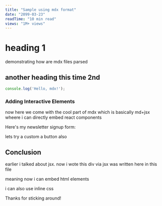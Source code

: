 ```yaml
---
title: "Sample using mdx format"
date: "2099-03-23"
readTime: "10 min read"
views: "1M+ views"
---
```


# heading 1

demonstrating how are mdx files parsed

## another heading this time 2nd

```javascript
console.log('Hello, mdx!');
```

### Adding Interactive Elements

now here we come with the cool part of mdx which is basically md+jsx wheere i can directly embed react components

Here's my newsletter signup form:

<NewsletterForm /> 

lets try a custom a button also

<CustomButton text="punch me" /> 

## Conclusion

<div style={{ padding: '20px', border: '2px dashed green', borderRadius: '8px', marginTop: '20px' }}>
  <p>earlier i talked about jsx. now i wote this div via jsx was written here in this file</p>
  <p>meaning now i can embed html elements</p>
<p>i can <span style={{color: 'blue'}}>also</span> use inline css</p>
</div>

Thanks for sticking around!
